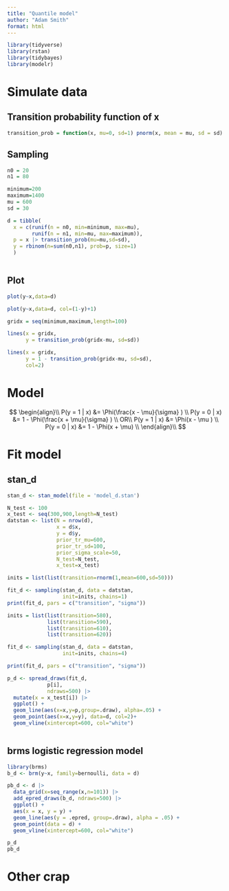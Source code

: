 ```yaml
---
title: "Quantile model"
author: "Adam Smith"
format: html
---
```


```r
library(tidyverse)
library(rstan)
library(tidybayes)
library(modelr)
```



# Simulate data

## Transition probability function of x

```r
transition_prob = function(x, mu=0, sd=1) pnorm(x, mean = mu, sd = sd)
```

## Sampling

```r
n0 = 20
n1 = 80

minimum=200
maximum=1400
mu = 600
sd = 30

d = tibble(
  x = c(runif(n = n0, min=minimum, max=mu),
        runif(n = n1, min=mu, max=maximum)), 
  p = x |> transition_prob(mu=mu,sd=sd),
  y = rbinom(n=sum(n0,n1), prob=p, size=1)
  )
  
```

## Plot

```r
plot(y~x,data=d)
```

```r
plot(y~x,data=d, col=(1-y)+1)

gridx = seq(minimum,maximum,length=100)

lines(x = gridx,
      y = transition_prob(gridx-mu, sd=sd))

lines(x = gridx,
      y = 1 - transition_prob(gridx-mu, sd=sd),
      col=2)
```

# Model


$$
\begin{align}\\
P(y = 1 | x) &= \Phi(\frac{x - \mu}{\sigma} ) \\
P(y = 0 | x) &= 1 - \Phi(\frac{x + \mu}{\sigma} ) \\
OR\\
P(y = 1 | x) &= \Phi(x - \mu ) \\
P(y = 0 | x) &= 1 - \Phi(x + \mu) \\
\end{align}\\
$$

# Fit model



## stan_d

```r
stan_d <- stan_model(file = 'model_d.stan')
```


```r
N_test <- 100
x_test <- seq(300,900,length=N_test)
datstan <- list(N = nrow(d),
                x = d$x,
                y = d$y,
                prior_tr_mu=600,
                prior_tr_sd=100,
                prior_sigma_scale=50,
                N_test=N_test,
                x_test=x_test)
```


```r
inits = list(list(transition=rnorm(1,mean=600,sd=50)))

fit_d <- sampling(stan_d, data = datstan, 
                  init=inits, chains=1) 
print(fit_d, pars = c("transition", "sigma"))
```

```r
inits = list(list(transition=580),
             list(transition=590),
             list(transition=610),
             list(transition=620))

fit_d <- sampling(stan_d, data = datstan, 
                  init=inits, chains=4)

print(fit_d, pars = c("transition", "sigma"))
```

```r
p_d <- spread_draws(fit_d, 
             p[i], 
             ndraws=500) |> 
  mutate(x = x_test[i]) |> 
  ggplot() +
  geom_line(aes(x=x,y=p,group=.draw), alpha=.05) +
  geom_point(aes(x=x,y=y), data=d, col=2)+
  geom_vline(xintercept=600, col="white")
  
```


## brms logistic regression model

```r
library(brms)
b_d <- brm(y~x, family=bernoulli, data = d)
```

```r
pb_d <- d |> 
  data_grid(x=seq_range(x,n=101)) |> 
  add_epred_draws(b_d, ndraws=500) |> 
  ggplot() +
  aes(x = x, y = y) +
  geom_line(aes(y = .epred, group=.draw), alpha = .05) +
  geom_point(data = d) +
  geom_vline(xintercept=600, col="white")

```

```r
p_d
pb_d
```
# Other crap

<!-- ## stan_b -->

<!-- ```{r} -->
<!-- model_b <- stan_model(file = 'model_b.stan') -->
<!-- ``` -->


<!-- ```{r} -->
<!-- datstan <- list(N = nrow(d), -->
<!--                 X = d$x, -->
<!--                 y = d$m ) -->
<!-- ``` -->

<!-- ```{r} -->
<!-- fit_b <- sampling(model_b, data=datstan) -->
<!-- ``` -->


<!-- ## stan_e -->

<!-- ```{r} -->
<!-- stan_e <- stan_model(file = 'model_e.stan') -->
<!-- ``` -->


<!-- ```{r} -->
<!-- datstan <- list(N = nrow(d), -->
<!--                 x = d$x, -->
<!--                 y = d$y, -->
<!--                 prior_tr_mu=600, -->
<!--                 prior_tr_sd=200) -->
<!-- ``` -->


<!-- ```{r} -->
<!-- fit_e <- sampling(stan_e, data = datstan, -->
<!--                   control=list(adapt_alpha=.99)) -->
<!-- ``` -->


<!-- ## stan_c -->

<!-- ```{r} -->
<!-- stan_c <- stan_model(file = 'model_c.stan') -->
<!-- ``` -->


<!-- ```{r} -->
<!-- datstan <- list(N = nrow(d), -->
<!--                 x = d$x, -->
<!--                 y = d$y, -->
<!--                 prior_tr_mu=600, -->
<!--                 prior_tr_sd=200, -->
<!--                 prior_sigma=5) -->
<!-- ``` -->


<!-- ```{r} -->
<!-- fit_c <- sampling(stan_c, data = datstan) -->
<!-- ``` -->

<!-- ## Bad change point model -->

<!-- ```{r} -->
<!-- datstan <- list(N = nrow(d), -->
<!--                 x = d$x, -->
<!--                 y = d$y, -->
<!--                 mu_guess=600, -->
<!--                 sd_mu=100) -->
<!-- ``` -->

<!-- ```{r} -->
<!-- cp_stan <- stan_model(file = 'model_cp_a.stan') -->
<!-- ``` -->

<!-- ```{r} -->
<!-- fitCP <- sampling(cp_stan, data = datstan) -->
<!-- ``` -->



